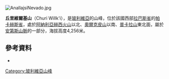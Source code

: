 [[Image:AnallajsiNevado.jpg|right]]
{{Coord|17|46|54|S|68|55|14|W|display=title}}

'''丘里維爾基山'''（Churi Willk'i），是[[玻利維亞|玻利維亞]]的山峰，位於該國西部[[拉巴斯省|拉巴斯省]]的[[帕卡赫斯省|帕卡赫斯省]]，處於[[阿納利亞赫西火山|阿納利亞赫西火山]]以北、[[奧爾克皮山|奧爾克皮山]]以南、[[普卡拉山_(帕卡赫斯省)|普卡拉山]]東北面，屬於[[安第斯山脈|安第斯山脈]]的一部分，海拔高度4,256米。

==參考資料==
*{{cite web|url=http://www.ine.gob.bo/publicaciones/visorPdf.aspx?Codigo=020303&tipo=1|title=Calacoto|author=<!--Staff writer(s); no by-line.-->|date=|website=|publisher=INE, Bolivia|accessdate=November 8, 2014|deadurl=yes|archiveurl=https://web.archive.org/web/20141108070655/http://www.ine.gob.bo/publicaciones/visorPdf.aspx?Codigo=020303&tipo=1|archivedate=2014年11月8日}}

{{Bolivia-geo-stub}}
[[Category:玻利維亞山峰|Category:玻利維亞山峰]]